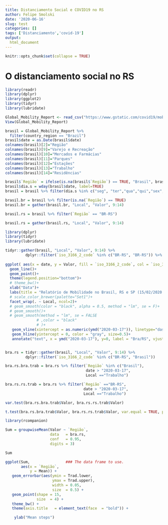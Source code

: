 ```yaml
---
title: Distanciamento Social e COVID19 no RS
author: Felipe Smolski
date: '2020-06-16'
slug: test
categories: []
tags: ['Distanciamento','covid-19']
output:
  html_document
---
```

```r
knitr::opts_chunk$set(collapse = TRUE)
```

# O distanciamento social no RS

```r
library(readr)
library(dplyr)
library(ggplot2)
library(tidyr)
library(lubridate)

Global_Mobility_Report <- read_csv("https://www.gstatic.com/covid19/mobility/Global_Mobility_Report.csv?cachebust=694ae9957380f150")
View(Global_Mobility_Report)

brasil = Global_Mobility_Report %>%
  filter(country_region == "Brazil")
brasil$date = as.Date(brasil$date)
colnames(brasil)[2]="Região"
colnames(brasil)[9]="Varejo e Recreação"
colnames(brasil)[10]="Mercados e Farmácias"
colnames(brasil)[11]="Parques"
colnames(brasil)[12]="Estações"
colnames(brasil)[13]="Trabalho"
colnames(brasil)[14]="Residências"

brasil$`Região` = ifelse(is.na(brasil$`Região`) == TRUE, "Brasil", brasil$`Região`)
brasil$dia.s = wday(brasil$date, label=TRUE)
brasil = brasil %>% filter(dia.s %in% c("seg", "ter","qua","qui","sex","sab"))

brasil.br = brasil %>% filter(is.na(`Região`) == TRUE)
brasil.br = gather(brasil.br, "Local", "Valor", 9:14)

brasil.rs = brasil %>% filter(`Região` == "BR-RS")

brasil.rs = gather(brasil.rs, "Local", "Valor", 9:14)
```


```r
library(dplyr)
library(tidyr)
library(lubridate)

tidyr::gather(brasil, "Local", "Valor", 9:14) %>%
         dplyr::filter(`iso_3166_2_code` %in% c("BR-RS", "BR-RS")) %>%
  
ggplot( aes(x = date, y = Valor, fill = `iso_3166_2_code`, col = `iso_3166_2_code`))+
  geom_line()+ 
  geom_point()+
  theme(legend.position="bottom")+
  # theme_bw()+
  xlab("Data")+
  labs(title = "Relatório de Mobilidade no Brasil, RS e SP (15/02/2020 a 12/06/2020)", subtitle = "Fonte: Google - COVID-19: Relatórios de mobilidade da comunidade\nAutor: Felipe Smolski")+
  # scale_color_brewer(palette="Set1")+ 
  facet_wrap(. ~ Local, ncol=2)+
  # geom_smooth(color = "black", alpha = 0.5, method = "lm", se = F)+
  # geom_smooth()+
  # geom_smooth(method = "lm", se = FALSE
              # ,color = "black"
              # )+
   geom_vline(xintercept = as.numeric(ymd("2020-03-17")), linetype="dashed", color = "black", size=0.5)+
   geom_hline(yintercept = 0, color = "gray", size=0.5)+
   annotate("text", x = ymd("2020-03-17"), y=0, label = "Bra/RS", vjust = -.5, hjust = -.5 , angle=90, color = "black")



```




```r
bra.rs = tidyr::gather(brasil, "Local", "Valor", 9:14) %>%
         dplyr::filter(`iso_3166_2_code` %in% c("BR-RS", "Brasil")) 

bra.rs.bra.trab = bra.rs %>% filter(`Região` %in% c("Brasil"),
                                    date > "2020-03-17",
                                    Local =="Trabalho")

bra.rs.rs.trab = bra.rs %>% filter(`Região` =="BR-RS", 
                                   date > "2020-03-17",
                                   Local =="Trabalho")

var.test(bra.rs.bra.trab$Valor, bra.rs.rs.trab$Valor)

t.test(bra.rs.bra.trab$Valor, bra.rs.rs.trab$Valor, var.equal = TRUE, paired = FALSE)

library(rcompanion)

Sum = groupwiseMean(Valor ~ `Região`,
                    data   = bra.rs,
                    conf   = 0.95,
                    digits = 3)

Sum

ggplot(Sum,                ### The data frame to use.
       aes(x = `Região`,
           y = Mean)) +
   geom_errorbar(aes(ymin = Trad.lower,
                     ymax = Trad.upper),
                     width = 0.05,
                     size  = 0.5) +
   geom_point(shape = 15,
              size  = 4) +
   theme_bw() +
   theme(axis.title   = element_text(face  = "bold")) +

    ylab("Mean steps")
```

